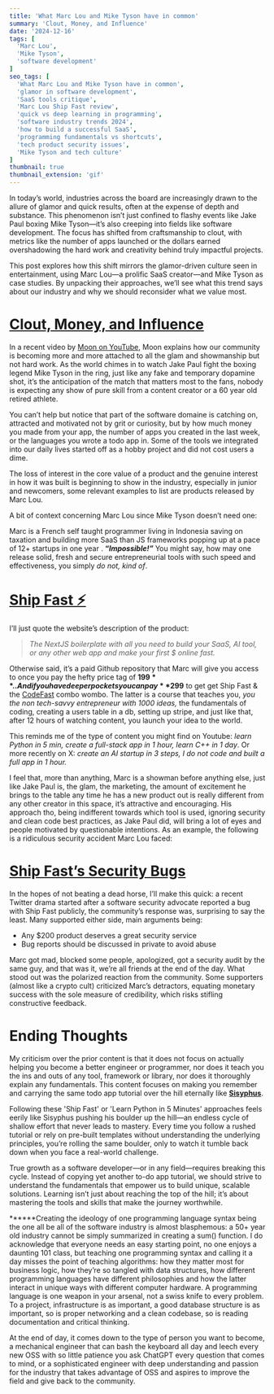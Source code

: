 ```yaml
---
title: 'What Marc Lou and Mike Tyson have in common'
summary: 'Clout, Money, and Influence'
date: '2024-12-16'
tags: [
  'Marc Lou',
  'Mike Tyson',
  'software development'
]
seo_tags: [
  'What Marc Lou and Mike Tyson have in common',
  'glamor in software development',
  'SaaS tools critique',
  'Marc Lou Ship Fast review',
  'quick vs deep learning in programming',
  'software industry trends 2024',
  'how to build a successful SaaS',
  'programming fundamentals vs shortcuts',
  'tech product security issues',
  'Mike Tyson and tech culture'
]
thumbnail: true
thumbnail_extension: 'gif'
---
```


In today’s world, industries across the board are increasingly drawn to the allure of glamor and quick results, often at the expense of depth and substance. This phenomenon isn’t just confined to flashy events like Jake Paul boxing Mike Tyson—it’s also creeping into fields like software development. The focus has shifted from craftsmanship to clout, with metrics like the number of apps launched or the dollars earned overshadowing the hard work and creativity behind truly impactful projects.

This post explores how this shift mirrors the glamor-driven culture seen in entertainment, using Marc Lou—a prolific SaaS creator—and Mike Tyson as case studies. By unpacking their approaches, we’ll see what this trend says about our industry and why we should reconsider what we value most.

# [Clout, Money, and Influence](https://www.youtube.com/watch?v=c1Og--CStE0)

In a recent video by [Moon on YouTube](https://www.youtube.com/watch?v=c1Og--CStE0), Moon explains how our community is becoming more and more attached to all the glam and showmanship but not hard work. As the world chimes in to watch Jake Paul fight the boxing legend Mike Tyson in the ring, just like any fake and temporary dopamine shot, it’s the anticipation of the match that matters most to the fans, nobody is expecting any show of pure skill from a content creator or a 60 year old retired athlete. 

You can’t help but notice that part of the software domaine is catching on, attracted and motivated not by grit or curiosity, but by how much money you made from your app, the number of apps you created in the last week, or the languages you wrote a todo app in.
Some of the tools we integrated into our daily lives started off as a hobby project and did not cost users a dime. 

The loss of interest in the core value of a product and the genuine interest in how it was built is beginning to show in the industry, especially in junior and newcomers, some relevant examples to list are products released by Marc Lou.

A bit of context concerning Marc Lou since Mike Tyson doesn’t need one: 

Marc is a French self taught programmer living in Indonesia saving on taxation and building more SaaS than JS frameworks popping up at a pace of 12+ startups in one year .
**“*Impossible!”*** You might say, how may one release solid, fresh and secure entrepreneurial tools with such speed and effectiveness, you simply *do not, kind of*. 

# [Ship Fast ⚡️](https://shipfa.st/)

I’ll just quote the website’s description of the product:

> *The NextJS boilerplate with all you need to build your SaaS, AI tool, or any other web app and make your first $ online fast.*
> 

Otherwise said, it’s a paid Github repository that Marc will give you access to once you pay the hefty price tag of **$199**.. And if you have deeper pockets you can pay **$299** to get get Ship Fast & the [CodeFast](https://codefa.st/) combo wombo. The latter is a course that teaches you, *you* *the non tech-savvy entrepreneur with 1000 ideas,* the fundamentals of coding, creating a users table in a db, setting up stripe, and just like that, after 12 hours of watching content, you launch your idea to the world.

This reminds me of the type of content you might find on Youtube: *learn Python in 5 min, create a full-stack app in 1 hour, learn C++ in 1 day*. Or more recently on X: *create an AI startup in 3 steps, I do not code and built a full app in 1 hour.*

I feel that, more than anything, Marc is a showman before anything else, just like Jake Paul is, the glam, the marketing, the amount of excitement he brings to the table any time he has a new product out is really different from any other creator in this space, it’s attractive and encouraging. His approach tho, being indifferent towards which tool is used, ignoring security and clean code best practices, as Jake Paul did, will bring a lot of eyes and people motivated by questionable intentions. As an example, the following is a ridiculous security accident Marc Lou faced:

# [**Ship Fast’s Security Bugs**](https://x.com/soeckly/status/1847276159337144326)

In the hopes of not beating a dead horse, I’ll make this quick: a recent Twitter drama started after a software security advocate reported a bug with Ship Fast publicly, the community’s response was, surprising to say the least. Many supported either side, main arguments being: 

- Any $200 product deserves a great security service
- Bug reports should be discussed in private to avoid abuse

Marc got mad, blocked some people, apologized, got a security audit by the same guy, and that was it, we’re all friends at the end of the day. 
What stood out was the polarized reaction from the community. Some supporters (almost like a crypto cult) criticized Marc’s detractors, equating monetary success with the sole measure of credibility, which risks stifling constructive feedback.

# Ending Thoughts

My criticism over the prior content is that it does not focus on actually helping you become a better engineer or programmer, nor does it teach you the ins and outs of any tool, framework or library, nor does it thoroughly explain any fundamentals. 
This content focuses on making you remember and carrying the same todo app tutorial over the hill eternally like [**Sisyphus**](https://en.wikipedia.org/wiki/Sisyphus).

Following these 'Ship Fast' or 'Learn Python in 5 Minutes' approaches feels eerily like Sisyphus pushing his boulder up the hill—an endless cycle of shallow effort that never leads to mastery. Every time you follow a rushed tutorial or rely on pre-built templates without understanding the underlying principles, you’re rolling the same boulder, only to watch it tumble back down when you face a real-world challenge.

True growth as a software developer—or in any field—requires breaking this cycle. Instead of copying yet another to-do app tutorial, we should strive to understand the fundamentals that empower us to build unique, scalable solutions. Learning isn’t just about reaching the top of the hill; it’s about mastering the tools and skills that make the journey worthwhile.

******Creating the ideology of one programming language syntax being the one all be all of the software industry is almost blasphemous: a 50+ year old industry cannot be simply summarized in creating a sum() function. 
I do acknowledge that everyone needs an easy starting point, no one enjoys a daunting 101 class, but teaching one programming syntax and calling it a day misses the point of teaching algorithms: how they matter most for business logic, how they’re so tangled with data structures, how different programming languages have different philosophies and how the latter interact in unique ways with different computer hardware. A programming language is one weapon in your arsenal, not a swiss knife to every problem. 
To a project, infrastructure is as important, a good database structure is as important, so is proper networking and a clean codebase, so is reading documentation and critical thinking.

At the end of day, it comes down to the type of person you want to become, a mechanical engineer that can bash the keyboard all day and leech every new OSS with so little patience you ask ChatGPT every question that comes to mind, or a sophisticated engineer with deep understanding and passion for the industry that takes advantage of OSS and aspires to improve the field and give back to the community.